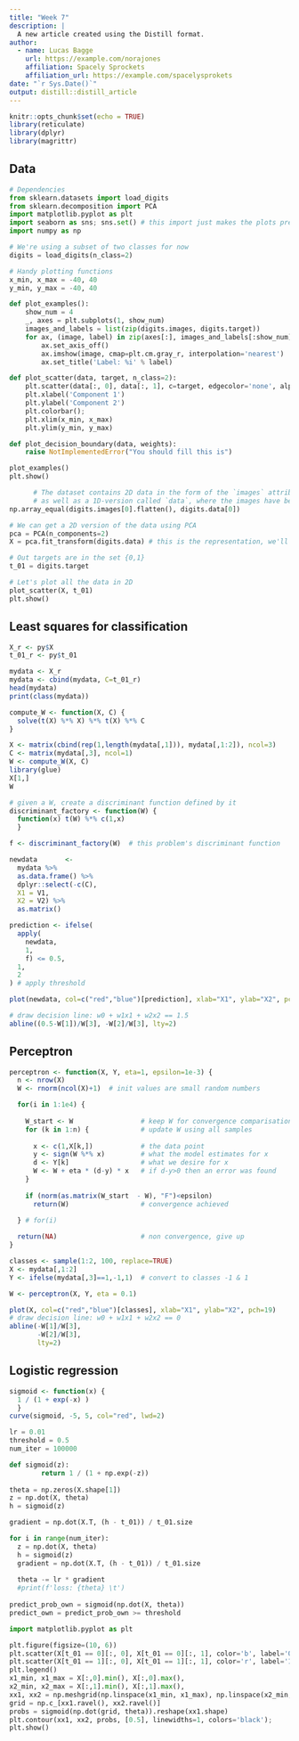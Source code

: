 ```yaml
---
title: "Week 7"
description: |
  A new article created using the Distill format.
author:
  - name: Lucas Bagge
    url: https://example.com/norajones
    affiliation: Spacely Sprockets
    affiliation_url: https://example.com/spacelysprokets
date: "`r Sys.Date()`"
output: distill::distill_article
---
```


```r
knitr::opts_chunk$set(echo = TRUE)
library(reticulate)
library(dplyr)
library(magrittr)
```

## Data

```python
# Dependencies
from sklearn.datasets import load_digits
from sklearn.decomposition import PCA 
import matplotlib.pyplot as plt 
import seaborn as sns; sns.set() # this import just makes the plots prettier
import numpy as np
```

```python
# We're using a subset of two classes for now
digits = load_digits(n_class=2)
```

```python
# Handy plotting functions
x_min, x_max = -40, 40
y_min, y_max = -40, 40

def plot_examples():
    show_num = 4
    _, axes = plt.subplots(1, show_num)
    images_and_labels = list(zip(digits.images, digits.target))
    for ax, (image, label) in zip(axes[:], images_and_labels[:show_num]):
        ax.set_axis_off()
        ax.imshow(image, cmap=plt.cm.gray_r, interpolation='nearest')
        ax.set_title('Label: %i' % label)

def plot_scatter(data, target, n_class=2):
    plt.scatter(data[:, 0], data[:, 1], c=target, edgecolor='none', alpha=0.5, cmap=plt.cm.get_cmap('rainbow', n_class))
    plt.xlabel('Component 1')
    plt.ylabel('Component 2')
    plt.colorbar();
    plt.xlim(x_min, x_max)
    plt.ylim(y_min, y_max)

def plot_decision_boundary(data, weights):
    raise NotImplementedError("You should fill this is")
```
      
```python
plot_examples()
plt.show()
```
      
```python
      # The dataset contains 2D data in the form of the `images` attribute, 
      # as well as a 1D-version called `data`, where the images have been flattened. 
np.array_equal(digits.images[0].flatten(), digits.data[0])
```
      
```python
# We can get a 2D version of the data using PCA
pca = PCA(n_components=2)
X = pca.fit_transform(digits.data) # this is the representation, we'll be working with
```
      
```python
# Out targets are in the set {0,1}
t_01 = digits.target
```
      
```python
# Let's plot all the data in 2D
plot_scatter(X, t_01)
plt.show()
```
      
      
## Least squares for classification
      
```r
X_r <- py$X
t_01_r <- py$t_01
```
      
```r
mydata <- X_r
mydata <- cbind(mydata, C=t_01_r)
head(mydata)
print(class(mydata))
```
      
      
```r
compute_W <- function(X, C) {
  solve(t(X) %*% X) %*% t(X) %*% C
}

X <- matrix(cbind(rep(1,length(mydata[,1])), mydata[,1:2]), ncol=3)
C <- matrix(mydata[,3], ncol=1)
W <- compute_W(X, C)
library(glue)
X[1,]
W
```
        
```r
# given a W, create a discriminant function defined by it
discriminant_factory <- function(W) {
  function(x) t(W) %*% c(1,x)
  }

f <- discriminant_factory(W)  # this problem's discriminant function
```

```r
newdata       <-
  mydata %>%
  as.data.frame() %>%
  dplyr::select(-c(C),
  X1 = V1,
  X2 = V2) %>%
  as.matrix()
```

```r
prediction <- ifelse(
  apply(
    newdata, 
    1,
    f) <= 0.5, 
  1, 
  2
) # apply threshold

plot(newdata, col=c("red","blue")[prediction], xlab="X1", ylab="X2", pch=19)

# draw decision line: w0 + w1x1 + w2x2 == 1.5
abline((0.5-W[1])/W[3], -W[2]/W[3], lty=2) 
```




## Perceptron

```r
perceptron <- function(X, Y, eta=1, epsilon=1e-3) {
  n <- nrow(X)
  W <- rnorm(ncol(X)+1)  # init values are small random numbers

  for(i in 1:1e4) {
    
    W_start <- W                 # keep W for convergence comparisation
    for (k in 1:n) {             # update W using all samples
      
      x <- c(1,X[k,])            # the data point
      y <- sign(W %*% x)         # what the model estimates for x
      d <- Y[k]                  # what we desire for x
      W <- W + eta * (d-y) * x   # if d-y>0 then an error was found
    }
    
    if (norm(as.matrix(W_start  - W), "F")<epsilon)
      return(W)                  # convergence achieved

  } # for(i)
  
  return(NA)                     # non convergence, give up
}
```


```r
classes <- sample(1:2, 100, replace=TRUE)
X <- mydata[,1:2]
Y <- ifelse(mydata[,3]==1,-1,1)  # convert to classes -1 & 1

W <- perceptron(X, Y, eta = 0.1)

plot(X, col=c("red","blue")[classes], xlab="X1", ylab="X2", pch=19)
# draw decision line: w0 + w1x1 + w2x2 == 0
abline(-W[1]/W[3],
       -W[2]/W[3],
       lty=2) 
```

## Logistic regression

```r
sigmoid <- function(x) { 
  1 / (1 + exp(-x) ) 
  }
curve(sigmoid, -5, 5, col="red", lwd=2)
```


```python
lr = 0.01
threshold = 0.5
num_iter = 100000

def sigmoid(z):
        return 1 / (1 + np.exp(-z))
      
theta = np.zeros(X.shape[1])
z = np.dot(X, theta)
h = sigmoid(z)

gradient = np.dot(X.T, (h - t_01)) / t_01.size

for i in range(num_iter):
  z = np.dot(X, theta)
  h = sigmoid(z)
  gradient = np.dot(X.T, (h - t_01)) / t_01.size
  
  theta -= lr * gradient
  #print(f'loss: {theta} \t')
  
predict_prob_own = sigmoid(np.dot(X, theta))
predict_own = predict_prob_own >= threshold
```


```python
import matplotlib.pyplot as plt

plt.figure(figsize=(10, 6))
plt.scatter(X[t_01 == 0][:, 0], X[t_01 == 0][:, 1], color='b', label='0')
plt.scatter(X[t_01 == 1][:, 0], X[t_01 == 1][:, 1], color='r', label='1')
plt.legend()
x1_min, x1_max = X[:,0].min(), X[:,0].max(),
x2_min, x2_max = X[:,1].min(), X[:,1].max(),
xx1, xx2 = np.meshgrid(np.linspace(x1_min, x1_max), np.linspace(x2_min, x2_max))
grid = np.c_[xx1.ravel(), xx2.ravel()]
probs = sigmoid(np.dot(grid, theta)).reshape(xx1.shape)
plt.contour(xx1, xx2, probs, [0.5], linewidths=1, colors='black');
plt.show()
```
